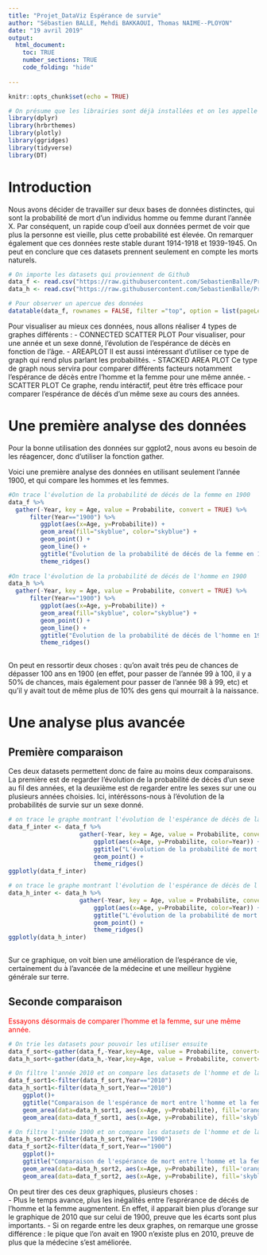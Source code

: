 ```yaml
---
title: "Projet_DataViz Espérance de survie"
author: "Sébastien BALLE, Mehdi BAKKAOUI, Thomas NAIME--PLOYON"
date: "19 avril 2019"
output: 
  html_document:
    toc: TRUE
    number_sections: TRUE
    code_folding: "hide"
    
---
```


```r
knitr::opts_chunk$set(echo = TRUE)

# On présume que les librairies sont déjà installées et on les appelle
library(dplyr)
library(hrbrthemes)
library(plotly)
library(ggridges)
library(tidyverse)
library(DT)
```

# Introduction

Nous avons décider de travailler sur deux bases de données distinctes, qui sont la probabilité de mort d'un individus homme ou femme durant l'année X. Par conséquent, un rapide coup d'oeil aux données permet de voir que plus la personne est vieille, plus cette probabilité est élevée.
On remarquer également que ces données reste stable durant 1914-1918 et 1939-1945. On peut en conclure que ces datasets prennent seulement en compte les morts naturels.
  



```r

# On importe les datasets qui proviennent de Github
data_f <- read.csv("https://raw.githubusercontent.com/SebastienBalle/Projet_DataViz/master/Death_Probabilities_of_Females_Since_1900.csv",sep=',',check.names=FALSE)
data_h <- read.csv("https://raw.githubusercontent.com/SebastienBalle/Projet_DataViz/master/Death_Probability_of_Males_Since_1900.csv",sep=',',check.names=FALSE)

# Pour observer un apercue des données
datatable(data_f, rownames = FALSE, filter ="top", option = list(pageLength = 5, scrollX=T))  

```

Pour visualiser au mieux ces données, nous allons réaliser 4 types de graphes différents :
  - CONNECTED SCATTER PLOT
    Pour visualiser, pour une année et un sexe donné, l'évolution de l'espérance de décès en fonction de l'âge.
  - AREAPLOT
    Il est aussi intéressant d'utiliser ce type de graph qui rend plus parlant les probabilités.
  - STACKED AREA PLOT
    Ce type de graph nous servira pour comparer différents facteurs notamment l'espérance de décès entre l'homme et la femme pour une même année.
  - SCATTER PLOT
    Ce graphe, rendu intéractif, peut être très efficace pour comparer l'espérance de décés d'un même sexe au cours des années.
    

# Une première analyse des données

Pour la bonne utilisation des données sur ggplot2, nous avons eu besoin de les réagencer, donc d'utiliser la fonction gather.

Voici une première analyse des données en utilisant seulement l'année 1900, et qui compare les hommes et les femmes.


```r

#On trace l'évolution de la probabilité de décés de la femme en 1900
data_f %>%  
  gather(-Year, key = Age, value = Probabilite, convert = TRUE) %>%
      filter(Year=="1900") %>%
         ggplot(aes(x=Age, y=Probabilite)) +
         geom_area(fill="skyblue", color="skyblue") +
         geom_point() +
         geom_line() +
         ggtitle("Évolution de la probabilité de décés de la femme en 1900") +
         theme_ridges()
      
#On trace l'évolution de la probabilité de décés de l'homme en 1900
data_h %>%  
  gather(-Year, key = Age, value = Probabilite, convert = TRUE) %>%
      filter(Year=="1900") %>%
         ggplot(aes(x=Age, y=Probabilite)) +
         geom_area(fill="skyblue", color="skyblue") +
         geom_point() +
         geom_line() +
         ggtitle("Évolution de la probabilité de décés de l'homme en 1900") +
         theme_ridges()
      


```
On peut en ressortir deux choses : qu'on avait trés peu de chances de dépasser 100 ans en 1900 (en effet, pour passer de l'année 99 à 100, il y a 50% de chances, mais également pour passer de l'année 98 à 99, etc) et qu'il y avait tout de même plus de 10% des gens qui mourrait à la naissance.






# Une analyse plus avancée

## Première comparaison

Ces deux datasets permettent donc de faire au moins deux comparaisons. La première est de regarder l'évolution de la probabilité de décès d'un sexe au fil des années, et la deuxième est de regarder entre les sexes sur une ou plusieurs années choisies.
Ici, intéréssons-nous à l'évolution de la probabilités de survie sur un sexe donné.


```r

# on trace le graphe montrant l'évolution de l'espérance de décès de la femme à travers les années
data_f_inter <- data_f %>%  
                    gather(-Year, key = Age, value = Probabilite, convert = TRUE) %>%
                        ggplot(aes(x=Age, y=Probabilite, color=Year)) +
                        ggtitle("L'évolution de la probabilité de mort de la femme à travers les années") +
                        geom_point() +
                        theme_ridges()
ggplotly(data_f_inter)

# on trace le graphe montrant l'évolution de l'espérance de décès de l'homme à travers les années
data_h_inter <- data_h %>%  
                    gather(-Year, key = Age, value = Probabilite, convert = TRUE) %>%
                        ggplot(aes(x=Age, y=Probabilite, color=Year)) +
                        ggtitle("L'évolution de la probabilité de mort de l'homme à travers les années") +
                        geom_point() +
                        theme_ridges()
ggplotly(data_h_inter)
  
```

Sur ce graphique, on voit bien une amélioration de l'espérance de vie, certainement du à l'avancée de la médecine et une meilleur hygiène générale sur terre.

## Seconde comparaison
<p style="color:red;">
Essayons désormais de comparer l'homme et la femme, sur une même année.
</p>

```r

# On trie les datasets pour pouvoir les utiliser ensuite
data_f_sort<-gather(data_f,-Year,key=Age, value = Probabilite, convert=TRUE)
data_h_sort<-gather(data_h,-Year,key=Age, value = Probabilite, convert=TRUE)

# On filtre l'année 2010 et on compare les datasets de l'homme et de la femme
data_f_sort1<-filter(data_f_sort,Year=="2010")
data_h_sort1<-filter(data_h_sort,Year=="2010")
    ggplot()+
    ggtitle("Comparaison de l'espérance de mort entre l'homme et la femme en 2010") +
    geom_area(data=data_h_sort1, aes(x=Age, y=Probabilite), fill='orange', color='orange', alpha=8/9) +
    geom_area(data=data_f_sort1, aes(x=Age, y=Probabilite), fill='skyblue', color='skyblue', alpha=8/9)

# On filtre l'année 1900 et on compare les datasets de l'homme et de la femme
data_h_sort2<-filter(data_h_sort,Year=="1900")
data_f_sort2<-filter(data_f_sort,Year=="1900")
    ggplot()+
    ggtitle("Comparaison de l'espérance de mort entre l'homme et la femme en 1900") +
    geom_area(data=data_h_sort2, aes(x=Age, y=Probabilite), fill='orange', color='orange', alpha=8/9 ) +
    geom_area(data=data_f_sort2, aes(x=Age, y=Probabilite), fill='skyblue', color='skyblue', alpha=8/9 )

```

On peut tirer des ces deux graphiques, plusieurs choses : <br>
   - Plus le temps avance, plus les inégalités entre l'esprérance de décés de l'homme et la femme augmentent. En effet, il apparait bien plus d'orange sur le graphique de 2010 que sur celui de 1900,      preuve que les écarts sont plus importants.
   - Si on regarde entre les deux graphes, on remarque une grosse différence : le pique que l'on avait en 1900 n'existe plus en 2010, preuve de plus que la médecine s'est améliorée.


